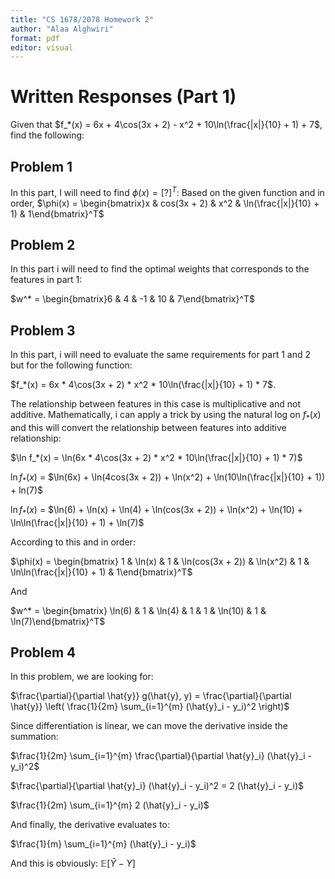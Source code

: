 ```yaml
---
title: "CS 1678/2078 Homework 2"
author: "Alaa Alghwiri"
format: pdf
editor: visual
---
```


# Written Responses (Part 1)

Given that $f_*(x) = 6x + 4\cos(3x + 2) - x^2 + 10\ln(\frac{|x|}{10} + 1) + 7$, find the following:

## Problem 1

In this part, I will need to find $\phi(x) = [?]^T$: Based on the given function and in order, $\phi(x) = \begin{bmatrix}x & cos(3x + 2) & x^2 & \ln(\frac{|x|}{10} + 1) & 1\end{bmatrix}^T$

## Problem 2

In this part i will need to find the optimal weights that corresponds to the features in part 1:

$w^* = \begin{bmatrix}6 & 4 & -1 & 10 & 7\end{bmatrix}^T$

## Problem 3

In this part, i will need to evaluate the same requirements for part 1 and 2 but for the following function:

$f_*(x) = 6x * 4\cos(3x + 2) * x^2 * 10\ln(\frac{|x|}{10} + 1) * 7$.

The relationship between features in this case is multiplicative and not additive. Mathematically, i can apply a trick by using the natural log on $f_*(x)$ and this will convert the relationship between features into additive relationship:

$\ln f_*(x) = \ln(6x * 4\cos(3x + 2) * x^2 * 10\ln(\frac{|x|}{10} + 1) * 7)$

$\ln f_*(x)$ = $\ln(6x) + \ln(4cos(3x + 2)) + \ln(x^2) + \ln(10\ln(\frac{|x|}{10} + 1)) + ln(7)$

$\ln f_*(x)$ = $\ln(6) + \ln(x) + \ln(4) + \ln(cos(3x + 2)) + \ln(x^2) + \ln(10) + \ln\ln(\frac{|x|}{10} + 1) + \ln(7)$

According to this and in order:

$\phi(x) = \begin{bmatrix} 1 & \ln(x) & 1  & \ln(cos(3x + 2)) & \ln(x^2) & 1 & \ln\ln(\frac{|x|}{10} + 1) & 1\end{bmatrix}^T$

And

$w^* = \begin{bmatrix} \ln(6) & 1 & \ln(4) & 1 & 1 & \ln(10) & 1 & \ln(7)\end{bmatrix}^T$

## Problem 4

In this problem, we are looking for:

$\frac{\partial}{\partial \hat{y}} g(\hat{y}, y) = \frac{\partial}{\partial \hat{y}} \left( \frac{1}{2m} \sum_{i=1}^{m} (\hat{y}_i - y_i)^2 \right)$

Since differentiation is linear, we can move the derivative inside the summation:

$\frac{1}{2m} \sum_{i=1}^{m} \frac{\partial}{\partial \hat{y}_i} (\hat{y}_i - y_i)^2$

$\frac{\partial}{\partial \hat{y}_i} (\hat{y}_i - y_i)^2 = 2 (\hat{y}_i - y_i)$

$\frac{1}{2m} \sum_{i=1}^{m} 2 (\hat{y}_i - y_i)$

And finally, the derivative evaluates to:

$\frac{1}{m} \sum_{i=1}^{m} (\hat{y}_i - y_i)$

And this is obviously:
$\mathbb{E}[\hat{Y} - Y]$
